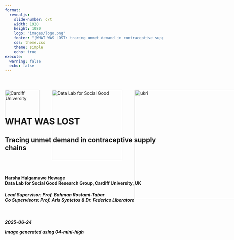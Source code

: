 ```yaml
---
format: 
  revealjs:
    slide-number: c/t
    width: 1920
    height: 1080
    logo: "images/logo.png"
    footer: "[WHAT WAS LOST: tracing unmet demand in contraceptive supply chains](https://chamara7h.github.io/talks/)"
    css: theme.css
    theme: simple
    echo: true
execute:
  warning: false
  echo: false
---   
```


<div style="position: relative; width: 100%; height: 100%;">
  <!-- Cardiff logo top-left -->
  <img
    src="images/cardiff_logo.png"
    alt="Cardiff University"
    style="
      position: absolute;
      top: 40px;
      left: 0px;
      width: 110px;
      height: auto;
    "
  />

  <!-- Data Lab logo a bit to the right -->
  <img
    src="images/logo_white.png"
    alt="Data Lab for Social Good"
    style="
      position: absolute;
      top: 40px;
      left: 150px;
      width: 225px;
      height: auto;
    "
  />
  
  <img
    src="images/ukri.png"
    alt="ukri"
    style="
      position: absolute;
      top: 40px;
      left: 415px;
      width: 350px;
      height: auto;
    "
  />
  
  <img
    src="images/wgss.png"
    alt="wgsss"
    style="
      position: absolute;
      top: 40px;
      left: 805px;
      width: 75px;
      height: auto;
    "
  />
  
  <img
    src="images/usaid.png"
    alt="usaid"
    style="
      position: absolute;
      top: 40px;
      left: 930px;
      width: 110px;
      height: auto;
    "
  />
  
  
<br>
<br>
<br>
<br>
<br>


# WHAT WAS LOST {background-image="images/cover1.png" background-size="cover" background-color="#4f6952"}

<h2>
Tracing unmet demand in contraceptive supply chains
<h2>

<br>

<h4>
  Harsha Halgamuwe Hewage <br>
  Data Lab for Social Good Research Group, Cardiff University, UK 
</h4>

<h5>
Lead Supervisor: Prof. Bahman Rostami-Tabar <br>
Co Supervisors: Prof. Aris Syntetos & Dr. Federico Liberatore
<h5>

<br>

2025-06-24

::: aside
Image generated using 04-mini-high
:::

</div>

```r
#| echo: false

library(knitr)
options(knitr.graphics.auto_pdf = TRUE)
```

```r
#| label: setup
#| context: setup
#| include: false

# 1. list your CRAN packages
required_packages <- c(
  "tidyverse",
  "knitr",
  "kableExtra",
  "ggthemes",
  "patchwork",
  "tsibble",
  "feasts",
  "viridis",
  "showtext",
  "ggdist",
  'tsutils'
)

# 2. install any that are missing
new_packages <- required_packages[!required_packages %in% installed.packages()[, "Package"]]
if (length(new_packages)) {
  install.packages(new_packages)
}

# 3. load them
invisible(lapply(required_packages, library, character.only = TRUE))

# 4. register and activate the Assistant font
font_add_google("Assistant", "C:/Windows/Fonts/Assistant-Regular.ttf")
showtext_auto()
```

## Outline

<br>

:::: {.columns style="display: flex; align-items: center;"}

::: {.column-left style="flex: 0 0 40%; display: flex; justify-content: flex-start;"}
<img src="images/outline.png"
     alt="Outline graphic"
     style="max-width: 95%; height: auto; display: block;" />
:::

::: {.column style="flex: 0 0 60%; display: flex; flex-direction: column; justify-content: flex-start; text-align: left;"}

::: {.step data-step="01"}
<div class="step-content">
  <h3>What was never [COUNTED . . .]{.highlight-blue}</h3>
</div>
::: 

::: {.step data-step="02"}
<div class="step-content">
  <h3>The fundamental question</h3>
</div>
:::

::: {.step data-step="03"}
<div class="step-content">
  <h3>What we are going to do</h3>
</div>
:::

::: {.step data-step="04"}
<div class="step-content">
  <h3>Numerical experiment</h3>
</div>
:::

::: {.step data-step="05"}
<div class="step-content">
  <h3>What's [NEXT]{.highlight-blue}</h3>
</div>
:::

:::

::::

::: aside
Image generated using 04-mini-high
:::

# WHAT WAS NEVER COUNTED... {background-color="#4D59AC"}

## Seen the `UNSEEN`

### `Human story`: What data misses

:::: {.columns style="display: flex; align-items: center;"}

::: {.column-left style="flex: 0 0 50%; display: flex; justify-content: flex-start;"}
<img src="images/story_1.png"
     alt="Outline graphic"
     style="max-width: 100%; height: auto; display: block;" />
:::

::: {.column style="flex: 0 0 50%; display: flex; flex-direction: column; justify-content: flex-start; text-align: left;"}

[Nilu]{.highlight-blue-big} went to a pharmacy for Product A. 

It was [not in stock]{.highlight-blue-big} and 
the system logs it as 

[zero demand.]{.highlight-blue-big}

<br>

This creates broken trust and leads to create

[UNMET DEMAND.]{.highlight-blue-big}

:::

::::

::: aside
Image generated using 04-mini-high
:::

## Seen the `UNSEEN`

### `Analytical reality`: Why this matters

:::: {.columns style="display: flex; align-items: center;"}

::: {.column-left style="flex: 0 0 50%; display: flex; justify-content: flex-start;"}
<img src="images/story_1a.png"
     alt="Outline graphic"
     style="max-width: 100%; height: auto; display: block;" />
:::

::: {.column style="flex: 0 0 50%; display: flex; flex-direction: column; justify-content: flex-start; text-align: left;"}

Stockouts [censor demand.]{.highlight-blue-big}  
Observed sales ≠ actual demand.

<br>

Inventory decisions based on this [false signal?]{.highlight-blue-big}  
Understocking → more stockouts.

<br>

Forecasts don't just underperform.
They miss the whole story.

<br>

A lost sale = [a lost opportunity for care.]{.highlight-blue-big}

:::

::::

::: aside
Image generated using 04-mini-high
:::

## Contraceptive products aren't easily `SUBSTITUTED`

<br>

<img src="images/types.png"
     alt="Story panel"
     style="max-width: 80%; height: auto; display: block;" />

::: aside
*Percent of women who will get pregnant within the first year of typical use.
:::

## The `BIG PICTURE`

<br>

:::: {.columns style="display: flex; align-items: center;"}

::: {.column-left style="flex: 0 0 50%; display: flex; justify-content: left;"}
<img src="images/story_4.png"
     alt="Story panel"
     style="max-width: 100%; height: auto; display: block;" />
:::

::: {.column style="flex: 0 0 50%; display: flex; flex-direction: column; justify-content: left; text-align: left;"}
In reality...

There are more than 

[218 million women]{.highlight-blue-big}

like  Nilu still have an unmet need for family planning.

Ultimately, this results in dropouts, unwanted pregnancies, and almost `7 million hospitalizations` each year in developing countries.
:::

::::

::: aside
Image generated using 04-mini-high

Sources: USAID, 2020; PATH, 2019; Mukasa et al., 2017; Gilda et al., 2016 
:::

## Why this is `critical`

<br>

:::: {.columns style="display: flex; align-items: center;"}

::: {.column-left style="flex: 0 0 40%; display: flex; justify-content: left;"}
<img src="images/background.png"
     alt="Story panel"
     style="max-width: 100%; height: auto; display: block;" />
:::

::: {.column style="flex: 0 0 60%; display: flex; flex-direction: column; justify-content: left; text-align: left;"}

::: {.fragment fragment-index=0}
- Frequent stockouts are common in family planning supply chains, especially in developing countries, significantly impacting public health outcomes.
:::

::: {.fragment fragment-index=1}
- During my recent field visit to Ethiopia, stockouts were repeatedly identified by demand planners as a major barrier to effective contraceptive supply management.
:::

::: {.fragment fragment-index=2}
- Traditional forecasting methods fail under censorship.
:::

::: {.fragment fragment-index=3}
- Prior research inadequately addresses demand estimation under conditions of frequent stockouts and interruptions, often leading to biased forecasts and suboptimal inventory decisions.
:::

:::

::::

::: aside
Image generated using 04-mini-high

Sources: Bijvank et al., 2011; Karimi et al., 2021; Thanos et al., 2022 ; Trapero et al., 2024
:::

# THE FUNDEMENTAL QUESTION {background-color="#4D59AC"}

## Key definitions

<br>

- `Stockouts`: Periods when demand is higher than available inventory, leading to censored observations of demand.

- `Interruptions`: Periods when no products are issued despite available stock, thus artificially recorded as zero demand.

- `Censored Demand`: Demand occurring during periods when products are unavailable (stockouts or interruptions), thus not fully observable.

- `True Demand`: Actual demand that would have occurred if sufficient stock was available or if there were no interruptions.

## Censorship scenarios

How can a demand forecasting and inventory optimization model that incorporates lost sales estimation and contextual field data enhance contraceptive supply chain performance and reduce stockouts in developing countries?

```r
#| echo: false
#| warning: false
#| label: fig-plot
#| fig-width: 14
#| fig-height: 5
#| fig-cap: "Censorship scenarios in family planning supply chains."

synthetic_tsibble <- read_rds('data/tidy_data/synthetic_data.rds')

# pick one series per

selected <- synthetic_tsibble |>
  filter(store == 'S51', product == 'P8')

# grab the full time‐slice for those series

plot_df <- synthetic_tsibble |>
  semi_join(selected, by = c("series_category","series_type","store","product")) |> 
  mutate(series_type     = str_to_sentence(series_type),
         series_category = str_to_sentence(series_category)) |> 
  group_by(series_category, series_type, store, product) |>
  arrange(date) |>
  mutate(period = row_number()) |>
  ungroup()


# build shading rectangles for each contiguous run of censorship

shade_df <- plot_df |>
  as_tibble() |> 
  arrange(series_category, series_type, store, product, period) |>
  group_by(series_category, series_type, store, product) |>
  mutate(
    run_id = cumsum(
      c(TRUE, censorship_type[-1] != censorship_type[-n()])  
    )
  ) |>
  group_by(series_category, series_type, store, product, run_id, censorship_type) |>
  summarize(start = min(period), end = max(period), .groups = "drop") |>
  filter(censorship_type != "none")

# plot

ggplot() +
  geom_rect(
    data = shade_df,
    aes(xmin = start, xmax = end, ymin = -Inf, ymax = Inf, fill = censorship_type), 
    inherit.aes = FALSE, alpha = 0.25) +
  
  geom_rect(data = shade_df |> 
              filter(start == end),
            aes(xmin = start, xmax = end, ymin = -Inf, ymax = Inf, colour = censorship_type),
            inherit.aes = FALSE, fill = NA,
            size = 0.5, alpha = 0.05, show.legend = FALSE) +
  
  geom_line(data = plot_df,
            aes(x = period, y = actual_demand, colour = "Actual", linetype = "Actual"),
            size = 0.7) +
  
  geom_line(data = plot_df,
            aes(x = period, y = observed_demand, colour = "Observed", linetype = "Observed"),
            size = 0.7) +
  
  scale_fill_manual(name = "Censorship type", values = c(censored = "#E69F00", disruption = "#0072B2"),
                    labels = c(censored   = "Stockout", disruption = "Interruption")) +
  
  scale_colour_manual(name   = "Demand", values = c(Actual = "black", Observed = "red")) +
  
  scale_linetype_manual(name = "Demand",values = c(Actual = "solid", Observed = "dashed")) +
  
  labs(x = "Period", y = "Demand") +
  theme_few(base_family = "Assistant", base_size = 22) +
  theme(
    strip.text         = element_text(face = "bold"),
    panel.grid.minor   = element_blank(),
    panel.border       = element_rect(colour = "lightgrey", fill = NA),
    panel.spacing      = unit(0.5, "lines")
  )


```

# WHAT WE ARE GOING TO DO {background-color="#4D59AC"}

## How we can fill the gaps

<br>

:::: {.columns style="display: flex; align-items: center;"}

::: {.column-left style="flex: 0 0 40%; display: flex; justify-content: left;"}
<img src="images/rqs.png"
     alt="Story panel"
     style="max-width: 100%; height: auto; display: block;" />
:::

::: {.column style="flex: 0 0 60%; display: flex; flex-direction: column; justify-content: left; text-align: left;"}

::: {.fragment fragment-index=0}
::: {.fragment fragment-index=0}
- <span style="color:#0072B2;"><strong>RQ1:</strong></span> How accurately can a Tobit Kalman Filter with conformal prediction estimate true demand under censorship?
:::
:::

::: {.fragment fragment-index=1}
- <span style="color:#E69F00;"><strong>RQ2:</strong></span> How does demand reconstruction improve inventory performance compared to baseline planning methods?
:::

::: {.fragment fragment-index=2}
- <span style="color:#009E73;"><strong>RQ3:</strong></span> How do planners adjust their orders in response to proposed model-generated recommendations?
:::

:::

::::

::: aside
Image generated using 04-mini-high
:::

## Our proposed framework

<br>

![](images/plan.svg){fig-align="center"}


## `First stage`: Truncated Conformal Kalman Filter (TCKF)

::: {.algorithm}
1. **State-Space Formulation**

$$
X_t = F X_{t-1} + \eta_t, \quad \eta_t \sim \mathcal{N}(0, Q_t)
$$

* $X_t = [\ell_t, \tau_t, \gamma_t]^T$: level, trend, seasonality
* $F$: state transition matrix with seasonal decay and trend

2. **Observation Equation with Censorship**

$$
y_t =
\begin{cases}
H X_t + \nu_t & \text{if uncensored} \\
0 & \text{if fully censored} \\
\min(H X_t, s_t) & \text{if partially censored}
\end{cases}
$$

* $H = [1, 0, 1]$: maps level and seasonality to observation
* $s_t$: stock available at time $t$

:::

## `First stage`: Truncated Conformal Kalman Filter (TCKF)

::: {.algorithm}
3. **Kalman Prediction Step**

$$
\mu_t = H \hat{X}_{t|t-1}, \quad \sigma_t^2 = H P_{t|t-1} H^T + R
$$

4. **Censored Observation Update**

$$
\hat{y}_t = \mu_t + \sigma_t \cdot \frac{\phi(z_t)}{1 - \Phi(z_t)}, \quad z_t = \frac{y_t - \mu_t}{\sigma_t}
$$

$$
\hat{X}_{t|t} = \hat{X}_{t|t-1} + K_t (\hat{y}_t - \mu_t)
$$

* Uses expectation of truncated Gaussian
* For fully censored ($y_t = 0$), skip state update; propagate uncertainty
:::

## `First stage`: Truncated Conformal Kalman Filter (TCKF)

::: {.algorithm}

5. **Conformal Prediction for Interval Estimation**

$$
D_t \in [\max(0, \mu_t - q_\alpha), \mu_t + q_\alpha]
$$

* Residuals from uncensored periods used to calibrate $q_\alpha$
* Ensures valid coverage without assuming normality

<br>

**Note on Initialization:**
Initial state vector $X_0 = [\ell_0, \tau_0, \gamma_0]^T$ is extracted via STL decomposition:

* $\ell_0$: last STL trend
* $\tau_0$: average slope of recent trend
* $\gamma_0$: seasonal component or zero if undefined
* $P_0$: diagonal matrix estimated from STL component variances

:::

# NUMERICAL EXPERIMENT {background-color="#4D59AC"}

## Experiment setup

<br>

![](images/num_experiment.png)

## Synthetic data exploration - `example`

```r
#| echo: false
#| cache: false
#| fig-width: 20
#| fig-height: 10
#| fig-cap: "Actual vs. observed demand for one representative series per type, with disruptions and censoring shaded."

# grab the full time‐slice for those series

plot_df <- synthetic_tsibble |>
  mutate(series_type     = str_to_sentence(series_type)) |> 
  group_by(series_type, store, product) |>
  arrange(date) |>
  mutate(period = row_number()) |>
  ungroup()

# build shading rectangles for each contiguous run of censorship

shade_df <- plot_df |>
  as_tibble() |> 
  arrange(series_category, series_type, store, product, period) |>
  group_by(series_category, series_type, store, product) |>
  mutate(
    run_id = cumsum(
      c(TRUE, censorship_type[-1] != censorship_type[-n()])  
    )
  ) |>
  group_by(series_type, store, product, run_id, censorship_type) |>
  summarize(start = min(period), end = max(period), .groups = "drop") |>
  filter(censorship_type != "none")

# plot

ggplot() +
  geom_rect(
    data = shade_df,
    aes(xmin = start, xmax = end, ymin = -Inf, ymax = Inf, fill = censorship_type), 
    inherit.aes = FALSE, alpha = 0.25) +
  
  geom_rect(data = shade_df |> 
              filter(start == end),
            aes(xmin = start, xmax = end, ymin = -Inf, ymax = Inf, colour = censorship_type),
            inherit.aes = FALSE, fill = NA,
            size = 0.5, alpha = 0.05, show.legend = FALSE) +
  
  geom_line(data = plot_df,
            aes(x = period, y = actual_demand, colour = "Actual", linetype = "Actual"),
            size = 0.5) +
  
  geom_line(data = plot_df,
            aes(x = period, y = observed_demand, colour = "Observed", linetype = "Observed"),
            size = 0.5) +
  
  facet_wrap(~series_type, scales = "free_y", ncol = 1) +
  
  scale_fill_manual(name = "Censorship type", values = c(censored   = "#E69F00", disruption = "#0072B2"),
                    labels = c(censored   = "Censored", disruption = "Disruption")) +
  
  scale_colour_manual(name   = "Demand", values = c(Actual = "black", Observed = "red")) +
  
  scale_linetype_manual(name = "Demand",values = c(Actual = "solid", Observed = "dashed")) +
  
  labs(x = "Period", y = "Demand") +
  theme_few(base_family = "Assistant", base_size = 36) +
  theme(
    strip.text         = element_text(face = "bold"),
    panel.grid.minor   = element_blank(),
    panel.border       = element_rect(colour = "lightgrey", fill = NA),
    panel.spacing      = unit(0.5, "lines")
  )

```

# WHAT DID WE FIND {background-color="#4D59AC"}

## Overall forecasting and inventory performance across models

<br>
`Policy 1:` order-up-to level (deterministic target)

<br>
 
```r
#| echo: false
#| results: asis

inv_meas  <- read_rds('data/results/numerical_experiment_sim.rds')
inv_meas_quant <- read_rds('data/results/numerical_experiment_quant_sim.rds')

point_acc <- read_rds('data/results/num_ex_point_acc.rds')
pinball_acc <- read_rds('data/results/num_ex_pinball.rds') |> 
  pivot_longer(cols = !c(store, product, model),
               names_to = 'target_csl',
               values_to = 'pinball_score') |> 
  mutate(target_csl = as.double(str_extract(target_csl, "\\d+"))/100)

num_ex_metrics <- point_acc |>
  left_join(inv_meas,  by = c('series_category','series_type','store','product','model'))

num_ex_quant <- inv_meas_quant |> 
  left_join(pinball_acc, by = c('store','product','model', 'target_csl'))


# 1) Build & round the summary table
df <- num_ex_metrics |>
  filter(!model %in% c("tkf_cp","snaive")) |>
  group_by(model) |>
  summarise(
    across(where(is.numeric), ~ mean(.x, na.rm = TRUE), .names = "{.col}_mean"),
    .groups = "drop"
  ) |>
  mutate(model = case_when(
    model == "lr"             ~ "Linear Regression",
    model == "moving_average" ~ "Moving Average",
    model == "naive"          ~ "Naive",
    model == "tckf"      ~ "TCKF"
  )) |>
  arrange(mase_mean) |>
  select(
    model,
    mase_mean,
    CSL_mean,
    lost_sales_rate_mean,
    avg_inventory_eff_mean,
    mcpr_loss_mean
  ) |>
  mutate(across(ends_with("_mean"), ~ round(.x, 2))) |>
  mutate(across(everything(), as.character)) |>
  add_row(
    model                         = "",
    mase_mean                     = "",
    CSL_mean                      = "",
    lost_sales_rate_mean          = "",
    avg_inventory_eff_mean = "",
    mcpr_loss_mean = ''
  ) |>
  rename(
    Method                        = model,
    `MASE (mean)`                 = mase_mean,
    `CSL (mean)`                  = CSL_mean,
    `Lost Sales Rate (mean)`      = lost_sales_rate_mean,
    `Inventory Efficiency (mean)`   = avg_inventory_eff_mean,
    `mCPR Loss (mean)` = mcpr_loss_mean
  )

# 2) Compute the “best” thresholds (ignore blank row)
mase_best <- min(as.numeric(df$`MASE (mean)`),                    na.rm = TRUE)
pbl_best  <- min(as.numeric(df$`Pin Ball Loss - q95 (mean)`),    na.rm = TRUE)
csl_best  <- max(as.numeric(df$`CSL (mean)`),                    na.rm = TRUE)
lsr_best  <- min(as.numeric(df$`Lost Sales Rate (mean)`),        na.rm = TRUE)
icov_best <- max(as.numeric(df$`Inventory Efficiency (mean)`),     na.rm = TRUE)
mcpr_best <- min(as.numeric(df$`mCPR Loss (mean)`),     na.rm = TRUE)

# 3) Bold & colour **only** the best cell in each column
df_fmt <- df |>
  mutate(
    `MASE (mean)` = cell_spec(
      `MASE (mean)`,
      bold   = as.numeric(`MASE (mean)`) == mase_best,
      color  = if_else(
        as.numeric(`MASE (mean)`) == mase_best,
        "#4D59AC",    # best → brand blue
        "black",      # others → black
        missing = "black"
      ),
      escape = FALSE
    ),
    `CSL (mean)` = cell_spec(
      `CSL (mean)`,
      bold   = as.numeric(`CSL (mean)`) == csl_best,
      color  = if_else(
        as.numeric(`CSL (mean)`) == csl_best,
        "#4D59AC",
        "black",
        missing = "black"
      ),
      escape = FALSE
    ),
    `Lost Sales Rate (mean)` = cell_spec(
      `Lost Sales Rate (mean)`,
      bold   = as.numeric(`Lost Sales Rate (mean)`) == lsr_best,
      color  = if_else(
        as.numeric(`Lost Sales Rate (mean)`) == lsr_best,
        "#4D59AC",
        "black",
        missing = "black"
      ),
      escape = FALSE
    ),
    `Inventory Efficiency (mean)` = cell_spec(
      `Inventory Efficiency (mean)`,
      bold   = as.numeric(`Inventory Efficiency (mean)`) == icov_best,
      color  = if_else(
        as.numeric(`Inventory Efficiency (mean)`) == icov_best,
        "#DC5555",
        "black",
        missing = "black"
      ),
      escape = FALSE
    ),
    `mCPR Loss (mean)` = cell_spec(
      `mCPR Loss (mean)`,
      bold   = as.numeric(`mCPR Loss (mean)`) == mcpr_best,
      color  = if_else(
        as.numeric(`mCPR Loss (mean)`) == mcpr_best,
        "#4D59AC",
        "black",
        missing = "black"
      ),
      escape = FALSE
    ),
  )

# 4) Emit the HTML table with your custom class
df_fmt |>
  kbl(
    format     = "html",
    escape     = FALSE,
    table.attr = 'class="table-custom"',
    align      = "lrrrrr"
  ) |>
  kable_styling(full_width = FALSE, font_size = 40)

```

## Overall forecasting and inventory performance across models

<br>
`Policy 2`: quantile-based order-up-to level (uncertainty-aware target) - 1 month leadtime

```r
#| echo: false

pal <- c(
  'Linear Regression' = "black",
  'Moving Average'              = "#E69F00",
  'Naive'             = "#D55E00",
  'TCKF'            = "#0072B2"
)

num_ex_quant |> 
  filter(!model %in% c("tkf_cp","snaive")) |>
  filter(leadtime_type == '1 month') |> 
  group_by(model, target_csl) |>
  summarise(
    across(where(is.numeric), ~ mean(.x, na.rm = TRUE), .names = "{.col}_mean"),
    .groups = "drop"
  ) |>
  mutate(model = case_when(
    model == "lr"             ~ "Linear Regression",
    model == "moving_average" ~ "Moving Average",
    model == "naive"          ~ "Naive",
    model == "tckf"      ~ "TCKF"
  )) |> 
  select(
    model,
    target_csl,
    CSL_mean,
    lost_sales_rate_mean,
    avg_inventory_eff_mean,
    pinball_score_mean
  ) |> 
  pivot_longer(cols = c(CSL_mean, lost_sales_rate_mean, avg_inventory_eff_mean, pinball_score_mean),
               names_to = 'measure', values_to = 'value') |> 
  mutate(
    measure = factor(
      measure,
      levels = c("CSL_mean", "lost_sales_rate_mean", "avg_inventory_eff_mean", "pinball_score_mean"),
      labels = c(
        "Achieved CSL",
        "Lost Sales Rate",
        "Inventory Efficiency",
        "Pinball Loss"
      )
    )
  ) |> 
  ggplot(aes(x = target_csl, y = value, group = model, colour = model, shape = model)) + 
  geom_line(linewidth = 0.75) +
  geom_point(size = 2) +
  facet_wrap(~measure, ncol = 2,  scales = "free_y") +
  scale_colour_manual(name = "Model", values = pal) +
  scale_shape_manual(name = 'Model', values = c(16, 17, 15, 18)) +
  labs(x = "Target CSL", y = 'Value') +
  theme_few(base_family = "Assistant", base_size = 18) +
  theme(
    legend.position = 'bottom',
    strip.text = element_text(face = "bold"),
    panel.grid.minor = element_blank(),
    panel.border = element_rect(colour = "lightgrey", fill = NA),
    panel.spacing = unit(0.5, "lines")
  )
  

```

## Public healthcare indicators across models

<br>
`Policy 2`: quantile-based order-up-to level (uncertainty-aware target) - 1 month leadtime

```r
#| echo: false

pal <- c(
  'Linear Regression' = "black",
  'Moving Average'              = "#E69F00",
  'Naive'             = "#D55E00",
  'TCKF'            = "#0072B2"
)

num_ex_quant |> 
  filter(!model %in% c("tkf_cp","snaive")) |>
  filter(leadtime_type == '1 month') |> 
  group_by(model, target_csl) |>
  summarise(
    across(where(is.numeric), ~ mean(.x, na.rm = TRUE), .names = "{.col}_mean"),
    .groups = "drop"
  ) |>
  mutate(model = case_when(
    model == "lr"             ~ "Linear Regression",
    model == "moving_average" ~ "Moving Average",
    model == "naive"          ~ "Naive",
    model == "tckf"      ~ "TCKF"
  )) |> 
  select(
    model,
    target_csl,
    mcpr_loss_mean,
    users_lost_mean,
    maternal_deaths_mean,
    infant_deaths_mean,
    abortions_mean,
    unintended_pregnancies_mean
  ) |> 
  pivot_longer(cols = c(mcpr_loss_mean, users_lost_mean, maternal_deaths_mean, infant_deaths_mean, abortions_mean, unintended_pregnancies_mean),
               names_to = 'measure', values_to = 'value') |> 
  mutate(
    measure = factor(
      measure,
      levels = c("mcpr_loss_mean", "users_lost_mean", "maternal_deaths_mean", "infant_deaths_mean", 'abortions_mean', 'unintended_pregnancies_mean'),
      labels = c(
        "mCPR Loss",
        "Useres Lost",
        "Maternal Deaths",
        "Infant Deaths",
        'Abortions',
        'Unintended Pregnancies'
      )
    )
  ) |> 
  ggplot(aes(x = target_csl, y = value, group = model, colour = model, shape = model)) + 
  geom_line(linewidth = 0.75) +
  geom_point(size = 2) +
  facet_wrap(~measure, ncol = 3,  scales = "free_y") +
  scale_colour_manual(name = "Model", values = pal) +
  scale_shape_manual(name = 'Model', values = c(16, 17, 15, 18)) +
  labs(x = "Target CSL", y = 'Value',
       subtitle = 'Assuming WRA = 100,000') +
  theme_few(base_family = "Assistant", base_size = 18) +
  theme(
    legend.position = 'bottom',
    strip.text = element_text(face = "bold"),
    panel.grid.minor = element_blank(),
    panel.border = element_rect(colour = "lightgrey", fill = NA),
    panel.spacing = unit(0.5, "lines")
  )

```

# WHATS NEXT {background-color="#4D59AC"}

## Way forward

<br>

:::: {.columns style="display: flex; align-items: center;"}

::: {.column-left style="flex: 0 0 40%; display: flex; justify-content: left;"}
<img src="images/story_5.png"
     alt="Story panel"
     style="max-width: 90%; height: auto; display: block;" />
:::

::: {.column style="flex: 0 0 60%; display: flex; flex-direction: column; justify-content: left; text-align: left;"}
Add more benchmarking methods
→ `e.g., Censored ETS,...`

<br>

Extend empirical model with external covariates
→ `Account for special events, disruptions, and policy shifts`

<br>

Conduct a lab experiment with real demand planners
→ `Measure how model recommendations affect decision-making`

:::

::::

::: aside
Image generated using 04-mini-high
:::

# Any questions or thoughts? 💬

![](images/follow_us.png){fig-align="center"}